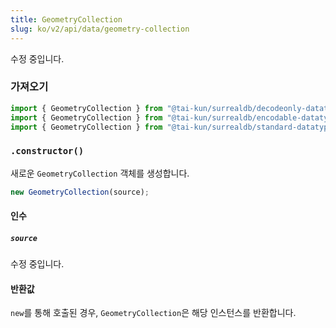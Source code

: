 ```yaml
---
title: GeometryCollection
slug: ko/v2/api/data/geometry-collection
---
```



수정 중입니다.

### 가져오기

```ts
import { GeometryCollection } from "@tai-kun/surrealdb/decodeonly-datatypes";
import { GeometryCollection } from "@tai-kun/surrealdb/encodable-datatypes";
import { GeometryCollection } from "@tai-kun/surrealdb/standard-datatypes";
```

### `.constructor()`

새로운 `GeometryCollection` 객체를 생성합니다.

```ts
new GeometryCollection(source);
```

#### 인수

##### `source`

수정 중입니다.

#### 반환값

`new`를 통해 호출된 경우, `GeometryCollection`은 해당 인스턴스를 반환합니다.
